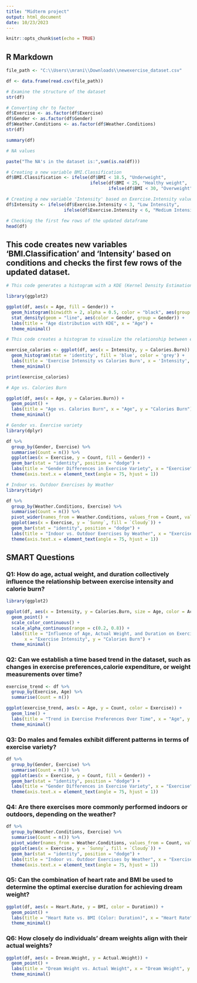 ---
title: "Midterm project"
output: html_document
date: 10/23/2023
---

```{r setup, include=FALSE}
knitr::opts_chunk$set(echo = TRUE)
```

## R Markdown
```{r}

file_path <- "C:\\Users\\mrani\\Downloads\\newexercise_dataset.csv"

df <- data.frame(read.csv(file_path))

# Examine the structure of the dataset
str(df)

```


```{r}

# Converting chr to factor
df$Exercise <- as.factor(df$Exercise)
df$Gender <- as.factor(df$Gender)
df$Weather.Conditions <- as.factor(df$Weather.Conditions)
str(df)

```


```{r}
summary(df)
```


```{r}
# NA values

paste("The NA's in the dataset is:",sum(is.na(df)))

```
```{r}

# Creating a new variable BMI.Classification
df$BMI.Classification <- ifelse(df$BMI < 18.5, "Underweight",
                                ifelse(df$BMI < 25, "Healthy weight",
                                       ifelse(df$BMI < 30, "Overweight", "Obesity")))

# Creating a new variable 'Intensity' based on Exercise.Intensity values
df$Intensity <- ifelse(df$Exercise.Intensity < 3, "Low Intensity",
                      ifelse(df$Exercise.Intensity < 6, "Medium Intensity", "High Intensity"))

# Checking the first few rows of the updated dataframe
head(df)


```
## This code creates new variables 'BMI.Classification' and 'Intensity' based on conditions and checks the first few rows of the updated dataset.


```{r}
# This code generates a histogram with a KDE (Kernel Density Estimation) overlay, showing the age distribution by gender.

library(ggplot2)

ggplot(df, aes(x = Age, fill = Gender)) +
  geom_histogram(binwidth = 2, alpha = 0.5, color = "black", aes(group = Gender)) +
  stat_density(geom = "line", aes(color = Gender, group = Gender)) +
  labs(title = "Age distribution with KDE", x = "Age") +
  theme_minimal()
```
```{r}
# This code creates a histogram to visualize the relationship between exercise intensity and calories burned.

exercise_calories <- ggplot(df, aes(x = Intensity, y = Calories.Burn)) +
  geom_histogram(stat = 'identity', fill = 'blue', color = 'grey') +
  labs(title = 'Exercise Intensity vs Calories Burn', x = 'Intensity', y = 'Calories Burn') +
  theme_minimal()

print(exercise_calories)

```
```{r}
# Age vs. Calories Burn

ggplot(df, aes(x = Age, y = Calories.Burn)) +
  geom_point() +
  labs(title = "Age vs. Calories Burn", x = "Age", y = "Calories Burn") +
  theme_minimal()

```
```{r}
# Gender vs. Exercise variety
library(dplyr)

df %>%
  group_by(Gender, Exercise) %>%
  summarise(Count = n()) %>%
  ggplot(aes(x = Exercise, y = Count, fill = Gender)) +
  geom_bar(stat = "identity", position = "dodge") +
  labs(title = "Gender Differences in Exercise Variety", x = "Exercise", y = "Count") +
  theme(axis.text.x = element_text(angle = 75, hjust = 1))

```

```{r}
# Indoor vs. Outdoor Exercises by Weather
library(tidyr)

df %>%
  group_by(Weather.Conditions, Exercise) %>%
  summarise(Count = n()) %>%
  pivot_wider(names_from = Weather.Conditions, values_from = Count, values_fill = 0) %>%
  ggplot(aes(x = Exercise, y = `Sunny`, fill = `Cloudy`)) +
  geom_bar(stat = "identity", position = "dodge") +
  labs(title = "Indoor vs. Outdoor Exercises by Weather", x = "Exercise", y = "Count") +
  theme(axis.text.x = element_text(angle = 75, hjust = 1))


```

## SMART Questions

### Q1: How do age, actual weight, and duration collectively influence the relationship between exercise intensity and calorie burn?

```{r Q1}
library(ggplot2)

ggplot(df, aes(x = Intensity, y = Calories.Burn, size = Age, color = Actual.Weight, alpha = Duration)) +
  geom_point() +
  scale_color_continuous() +
  scale_alpha_continuous(range = c(0.2, 0.8)) +
  labs(title = "Influence of Age, Actual Weight, and Duration on Exercise Intensity and Calorie Burn",
       x = "Exercise Intensity", y = "Calories Burn") +
  theme_minimal()

```

### Q2: Can we establish a time based trend in the dataset, such as changes in exercise preferences,calorie expenditure, or weight measurements over time?

```{r Q2}

exercise_trend <- df %>%
  group_by(Exercise, Age) %>%
  summarise(Count = n())

ggplot(exercise_trend, aes(x = Age, y = Count, color = Exercise)) +
  geom_line() +
  labs(title = "Trend in Exercise Preferences Over Time", x = "Age", y = "Count") +
  theme_minimal()


```

### Q3: Do males and females exhibit different patterns in terms of exercise variety?

```{r Q3}

df %>%
  group_by(Gender, Exercise) %>%
  summarise(Count = n()) %>%
  ggplot(aes(x = Exercise, y = Count, fill = Gender)) +
  geom_bar(stat = "identity", position = "dodge") +
  labs(title = "Gender Differences in Exercise Variety", x = "Exercise", y = "Count") +
  theme(axis.text.x = element_text(angle = 75, hjust = 1))


```

### Q4: Are there exercises more commonly performed indoors or outdoors, depending on the weather?

```{r Q4}

df %>%
  group_by(Weather.Conditions, Exercise) %>%
  summarise(Count = n()) %>%
  pivot_wider(names_from = Weather.Conditions, values_from = Count, values_fill = 0) %>%
  ggplot(aes(x = Exercise, y = `Sunny`, fill = `Cloudy`)) +
  geom_bar(stat = "identity", position = "dodge") +
  labs(title = "Indoor vs. Outdoor Exercises by Weather", x = "Exercise", y = "Count") +
  theme(axis.text.x = element_text(angle = 75, hjust = 1))


```

### Q5: Can the combination of heart rate and BMI be used to determine the optimal exercise duration for achieving dream weight?

```{r Q5}

ggplot(df, aes(x = Heart.Rate, y = BMI, color = Duration)) +
  geom_point() +
  labs(title = "Heart Rate vs. BMI (Color: Duration)", x = "Heart Rate", y = "BMI") +
  theme_minimal()


```

### Q6: How closely do individuals' dream weights align with their actual weights?

```{r Q6}

ggplot(df, aes(x = Dream.Weight, y = Actual.Weight)) +
  geom_point() +
  labs(title = "Dream Weight vs. Actual Weight", x = "Dream Weight", y = "Actual Weight") +
  theme_minimal()


```

